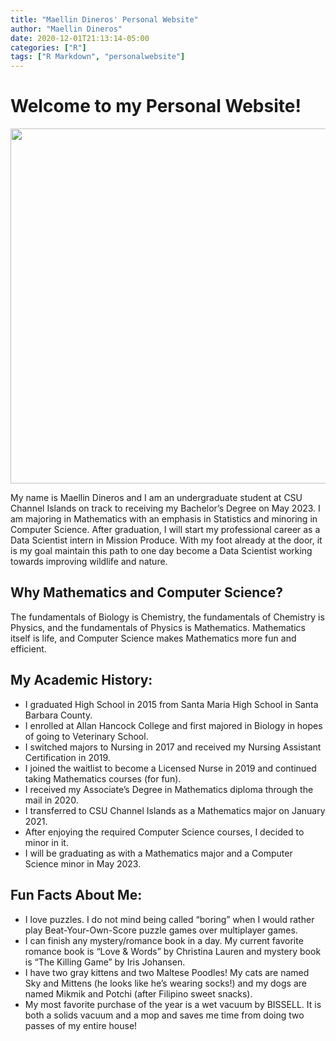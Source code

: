 ```yaml
---
title: "Maellin Dineros' Personal Website"
author: "Maellin Dineros"
date: 2020-12-01T21:13:14-05:00
categories: ["R"]
tags: ["R Markdown", "personalwebsite"]
---
```


# Welcome to my Personal Website!

![](images/IMG_1844-01.jpeg){width="568"}

My name is Maellin Dineros and I am an undergraduate student at CSU Channel Islands on track to receiving my Bachelor's Degree on May 2023. I am majoring in Mathematics with an emphasis in Statistics and minoring in Computer Science. After graduation, I will start my professional career as a Data Scientist intern in Mission Produce. With my foot already at the door, it is my goal maintain this path to one day become a Data Scientist working towards improving wildlife and nature.

## Why Mathematics and Computer Science?

The fundamentals of Biology is Chemistry, the fundamentals of Chemistry is Physics, and the fundamentals of Physics is Mathematics. Mathematics itself is life, and Computer Science makes Mathematics more fun and efficient.

## My Academic History:

-   I graduated High School in 2015 from Santa Maria High School in Santa Barbara County.
-   I enrolled at Allan Hancock College and first majored in Biology in hopes of going to Veterinary School.
-   I switched majors to Nursing in 2017 and received my Nursing Assistant Certification in 2019.
-   I joined the waitlist to become a Licensed Nurse in 2019 and continued taking Mathematics courses (for fun).
-   I received my Associate's Degree in Mathematics diploma through the mail in 2020.
-   I transferred to CSU Channel Islands as a Mathematics major on January 2021.
-   After enjoying the required Computer Science courses, I decided to minor in it.
-   I will be graduating as with a Mathematics major and a Computer Science minor in May 2023.

## Fun Facts About Me:

-   I love puzzles. I do not mind being called "boring" when I would rather play Beat-Your-Own-Score puzzle games over multiplayer games.
-   I can finish any mystery/romance book in a day. My current favorite romance book is "Love & Words" by Christina Lauren and mystery book is "The Killing Game" by Iris Johansen.
-   I have two gray kittens and two Maltese Poodles! My cats are named Sky and Mittens (he looks like he's wearing socks!) and my dogs are named Mikmik and Potchi (after Filipino sweet snacks).
-   My most favorite purchase of the year is a wet vacuum by BISSELL. It is both a solids vacuum and a mop and saves me time from doing two passes of my entire house!
